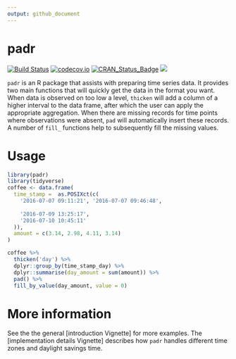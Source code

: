 ```yaml
---
output: github_document
---
```


<!-- README.md is generated from README.Rmd. Please edit that file -->
# padr

[![Build Status](https://travis-ci.org/EdwinTh/padr.png?branch=master)](https://travis-ci.org/EdwinTh/padr)
[![codecov.io](https://codecov.io/github/EdwinTh/padr/coverage.svg?branch=master)](https://codecov.io/github/EdwinTh/padr?branch=master)
[![CRAN_Status_Badge](http://www.r-pkg.org/badges/version/padr)](https://CRAN.R-project.org/package=padr)
[![](http://cranlogs.r-pkg.org/badges/padr)](https://CRAN.R-project.orgpackage=padr)

`padr` is an R package that assists with preparing time series data. It provides two main functions that will quickly get the data in the format you want. When data is observed on too low a level, `thicken` will add a column of a higher interval to the data frame, after which the user can apply the appropriate aggregation. When there are missing records for time points where observations were absent, `pad` will automatically insert these records. A number of `fill_` functions help to subsequently fill the missing values.

# Usage
```r
library(padr)
library(tidyverse)
coffee <- data.frame(
  time_stamp =  as.POSIXct(c(
    '2016-07-07 09:11:21', '2016-07-07 09:46:48',
    
    '2016-07-09 13:25:17',
    '2016-07-10 10:45:11'
  )),
  amount = c(3.14, 2.98, 4.11, 3.14)
)

coffee %>%
  thicken('day') %>%
  dplyr::group_by(time_stamp_day) %>%
  dplyr::summarise(day_amount = sum(amount)) %>%
  pad() %>%
  fill_by_value(day_amount, value = 0)
```

# More information
See the the general [introduction Vignette]<link href="https://CRAN.R-project.org/package=padr/vignettes/padr.html" rel="canonical"> for more examples. The [implementation details Vignette]<link href="https://CRAN.R-project.org/package=padr/vignettes/padr_implementation.html" rel="canonical"> describes how `padr` handles different time zones and daylight savings time.
